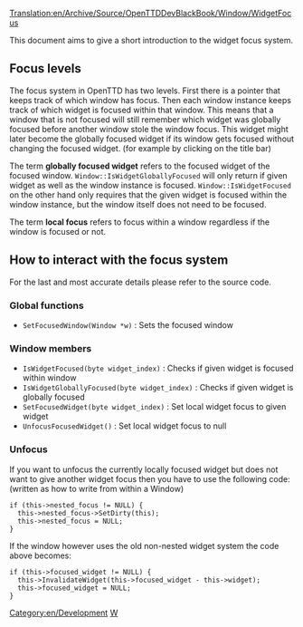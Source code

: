 [[Translation:en/Archive/Source/OpenTTDDevBlackBook/Window/WidgetFocus]]
{{en/DevDoc}}

This document aims to give a short introduction to the widget focus system. 

== Focus levels ==
The focus system in OpenTTD has two levels. First there is a pointer that keeps track of which window has focus. Then each window instance keeps track of which widget is focused within that window. This means that a window that is not focused will still remember which widget was globally focused before another window stole the window focus. This widget might later become the globally focused widget if its window gets focused without changing the focused widget. (for example by clicking on the title bar)

The term '''globally focused widget''' refers to the focused widget of the focused window. <code>Window::IsWidgetGloballyFocused</code> will only return if given widget as well as the window instance is focused. <code>Window::IsWidgetFocused</code> on the other hand only requires that the given widget is focused within the window instance, but the window itself does not need to be focused.

The term '''local focus''' refers to focus within a window regardless if the window is focused or not.

== How to interact with the focus system ==
For the last and most accurate details please refer to the source code.

=== Global functions ===
* <code>SetFocusedWindow(Window *w)</code> : Sets the focused window

=== Window members ===
* <code>IsWidgetFocused(byte widget_index)</code> : Checks if given widget is focused within window
* <code>IsWidgetGloballyFocused(byte widget_index)</code> : Checks if given widget is globally focused
* <code>SetFocusedWidget(byte widget_index)</code> : Set local widget focus to given widget
* <code>UnfocusFocusedWidget()</code> : Set local widget focus to null

=== Unfocus ===
If you want to unfocus the currently locally focused widget but does not want to give another widget focus then you have to use the following code: (written as how to write from within a Window)
 if (this->nested_focus != NULL) {
   this->nested_focus->SetDirty(this);
   this->nested_focus = NULL;
 }


If the window however uses the old non-nested widget system the code above becomes:
 if (this->focused_widget != NULL) {
   this->InvalidateWidget(this->focused_widget - this->widget);
   this->focused_widget = NULL;
 }

[[Category:en/Development]]
[[Category:en/OpenTTDDevBlackBook|W]]